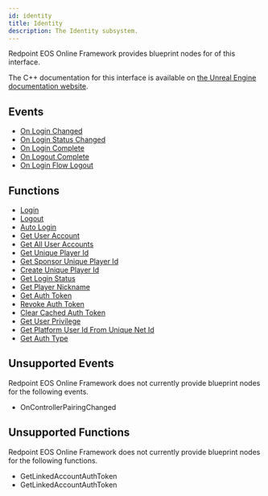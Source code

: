 ```yaml
---
id: identity
title: Identity
description: The Identity subsystem.
---
```



Redpoint EOS Online Framework provides blueprint nodes for <CoverageBadge coverage={88} /> of this interface.

The C++ documentation for this interface is available on [the Unreal Engine documentation website](https://dev.epicgames.com/documentation/en-us/unreal-engine/API/Plugins/OnlineSubsystem/Interfaces/IOnlineIdentity/).

## Events

- [On Login Changed](./event/onloginchanged.mdx)
- [On Login Status Changed](./event/onloginstatuschanged.mdx)
- [On Login Complete](./event/onlogincomplete.mdx)
- [On Logout Complete](./event/onlogoutcomplete.mdx)
- [On Login Flow Logout](./event/onloginflowlogout.mdx)

## Functions

- [Login](./function/login.mdx)
- [Logout](./function/logout.mdx)
- [Auto Login](./function/autologin.mdx)
- [Get User Account](./function/getuseraccount.mdx)
- [Get All User Accounts](./function/getalluseraccounts.mdx)
- [Get Unique Player Id](./function/getuniqueplayerid.mdx)
- [Get Sponsor Unique Player Id](./function/getsponsoruniqueplayerid.mdx)
- [Create Unique Player Id](./function/createuniqueplayerid.mdx)
- [Get Login Status](./function/getloginstatus.mdx)
- [Get Player Nickname](./function/getplayernickname.mdx)
- [Get Auth Token](./function/getauthtoken.mdx)
- [Revoke Auth Token](./function/revokeauthtoken.mdx)
- [Clear Cached Auth Token](./function/clearcachedauthtoken.mdx)
- [Get User Privilege](./function/getuserprivilege.mdx)
- [Get Platform User Id From Unique Net Id](./function/getplatformuseridfromuniquenetid.mdx)
- [Get Auth Type](./function/getauthtype.mdx)

## Unsupported Events

Redpoint EOS Online Framework does not currently provide blueprint nodes for the following events.

- OnControllerPairingChanged

## Unsupported Functions

Redpoint EOS Online Framework does not currently provide blueprint nodes for the following functions.

- GetLinkedAccountAuthToken
- GetLinkedAccountAuthToken
